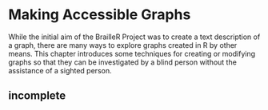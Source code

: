 # Making Accessible Graphs {#AccessibleGraphs}

While the initial aim of the BrailleR Project was to create a text description of a graph, there are many ways to explore graphs created in R by other means. This chapter introduces some techniques for creating or modifying graphs so that they can be investigated by a blind person without the assistance of a sighted person.

## incomplete
